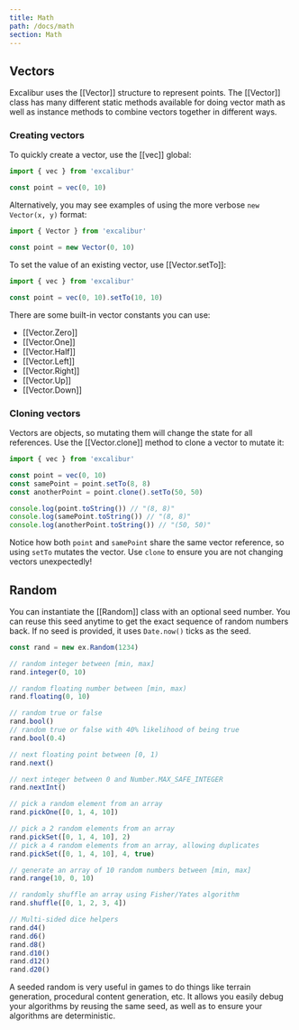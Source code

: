 ```yaml
---
title: Math
path: /docs/math
section: Math
---
```


## Vectors

Excalibur uses the [[Vector]] structure to represent points. The [[Vector]] class has many different static methods available for doing vector math as well as instance methods to combine vectors together in different ways.

### Creating vectors

To quickly create a vector, use the [[vec]] global:

```ts
import { vec } from 'excalibur'

const point = vec(0, 10)
```

Alternatively, you may see examples of using the more verbose `new Vector(x, y)` format:

```ts
import { Vector } from 'excalibur'

const point = new Vector(0, 10)
```

To set the value of an existing vector, use [[Vector.setTo]]:

```ts
import { vec } from 'excalibur'

const point = vec(0, 10).setTo(10, 10)
```

There are some built-in vector constants you can use:

- [[Vector.Zero]]
- [[Vector.One]]
- [[Vector.Half]]
- [[Vector.Left]]
- [[Vector.Right]]
- [[Vector.Up]]
- [[Vector.Down]]

### Cloning vectors

Vectors are objects, so mutating them will change the state for all references. Use the [[Vector.clone]] method to clone a vector to mutate it:

```ts
import { vec } from 'excalibur'

const point = vec(0, 10)
const samePoint = point.setTo(8, 8)
const anotherPoint = point.clone().setTo(50, 50)

console.log(point.toString()) // "(8, 8)"
console.log(samePoint.toString()) // "(8, 8)"
console.log(anotherPoint.toString()) // "(50, 50)"
```

Notice how both `point` and `samePoint` share the same vector reference, so using `setTo` mutates the vector. Use `clone` to ensure you are not changing vectors unexpectedly!

## Random

You can instantiate the [[Random]] class with an optional seed number. You can
reuse this seed anytime to get the exact sequence of random numbers back. If no
seed is provided, it uses `Date.now()` ticks as the seed.

```ts
const rand = new ex.Random(1234)

// random integer between [min, max]
rand.integer(0, 10)

// random floating number between [min, max)
rand.floating(0, 10)

// random true or false
rand.bool()
// random true or false with 40% likelihood of being true
rand.bool(0.4)

// next floating point between [0, 1)
rand.next()

// next integer between 0 and Number.MAX_SAFE_INTEGER
rand.nextInt()

// pick a random element from an array
rand.pickOne([0, 1, 4, 10])

// pick a 2 random elements from an array
rand.pickSet([0, 1, 4, 10], 2)
// pick a 4 random elements from an array, allowing duplicates
rand.pickSet([0, 1, 4, 10], 4, true)

// generate an array of 10 random numbers between [min, max]
rand.range(10, 0, 10)

// randomly shuffle an array using Fisher/Yates algorithm
rand.shuffle([0, 1, 2, 3, 4])

// Multi-sided dice helpers
rand.d4()
rand.d6()
rand.d8()
rand.d10()
rand.d12()
rand.d20()
```

A seeded random is very useful in games to do things like terrain generation, procedural
content generation, etc. It allows you easily debug your algorithms by reusing
the same seed, as well as to ensure your algorithms are deterministic.

